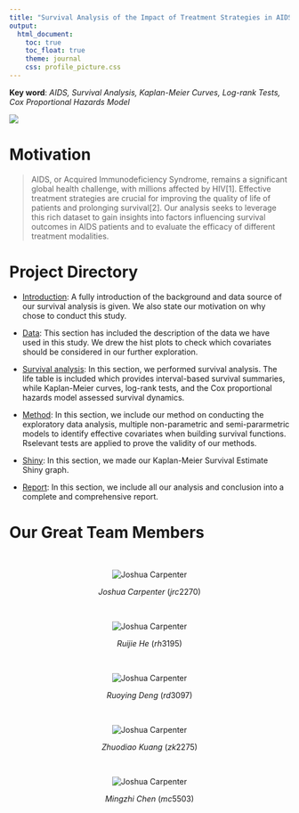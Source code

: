 ```yaml
---
title: "Survival Analysis of the Impact of Treatment Strategies in AIDS patients"
output: 
  html_document:
    toc: true
    toc_float: true
    theme: journal
    css: profile_picture.css
---
```



**Key word**: *AIDS, Survival Analysis, Kaplan-Meier Curves, Log-rank Tests, Cox Proportional Hazards Model*


![](images/homepage.jpg)


# **Motivation**

> AIDS, or Acquired Immunodeficiency Syndrome, remains a significant global health challenge, with millions affected by HIV[1]. Effective treatment strategies are crucial for improving the quality of life of patients and prolonging survival[2]. Our analysis seeks to leverage this rich dataset to gain insights into factors influencing survival outcomes in AIDS patients and to evaluate the efficacy of different treatment modalities.

# **Project Directory**

* [Introduction](Introduction.html): A fully introduction of the background and data source of our survival analysis is given. We also state our motivation on why chose to conduct this study.

* [Data](Data.html): This section has included the description of the data we have used in this study. We drew the hist plots to check which covariates should be considered in our further exploration. 

* [Survival analysis](survival-analysis.html): In this section, we performed survival analysis. The life table is included which provides interval-based survival summaries, while Kaplan-Meier curves, log-rank tests, and the Cox proportional hazards model assessed survival dynamics.

* [Method](Method.html): In this section, we include our method on conducting the exploratory data analysis, multiple non-parametric and semi-pararmetric models to identify effective covariates when building survival functions. Rselevant tests are applied to prove the validity of our methods.

* [Shiny](https://mingzhicumc.shinyapps.io/shiny_dashboard_template/): In this section, we made our Kaplan-Meier Survival Estimate Shiny graph.

* [Report](Report.html): In this section, we include all our analysis and conclusion into a complete and comprehensive report.



# Our Great Team Members

\ \par
<center>

<img src="./images/joshua.jpg" alt = "Joshua Carpenter" class = "profile-pic">

$$Joshua\ Carpenter\ (jrc2270)$$

\ \par
<img src="./images/ruijiehe.jpg" alt = "Joshua Carpenter" class = "profile-pic">

$$Ruijie\ He\ (rh3195)$$

\ \par
<img src="./images/ruoyingdeng.jpg" alt = "Joshua Carpenter" class = "profile-pic">

$$Ruoying\ Deng\ (rd3097)$$

\ \par
<img src="./images/zhuodiaokuang.jpg" alt = "Joshua Carpenter" class = "profile-pic">

$$Zhuodiao\ Kuang\ (zk2275)$$

\ \par
<img src="./images/mingzhichen.jpg" alt = "Joshua Carpenter" class = "profile-pic">

$$Mingzhi\ Chen\ (mc5503)$$
<center>
